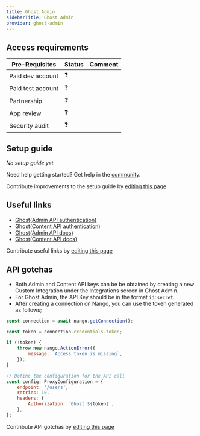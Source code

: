 ```yaml
---
title: Ghost Admin
sidebarTitle: Ghost Admin
provider: ghost-admin
---
```



<Overview />
<PreBuiltTooling />
<PreBuiltUseCases />

## Access requirements
| Pre-Requisites | Status | Comment|
| - | - | - |
| Paid dev account | ❓ |  |
| Paid test account | ❓ |  |
| Partnership | ❓ | |
| App review | ❓ |  |
| Security audit | ❓ | |


## Setup guide

_No setup guide yet._

<Tip>Need help getting started? Get help in the [community](https://nango.dev/slack).</Tip>

<Note>Contribute improvements to the setup guide by [editing this page](https://github.com/nangohq/nango/tree/master/docs-v2/integrations/all/ghost-admin.mdx)</Note>


## Useful links

-   [Ghost(Admin API authentication)](https://ghost.org/docs/admin-api/#token-authentication)
-   [Ghost(Content API authentication)](https://ghost.org/docs/content-api#url)
-   [Ghost(Admin API docs)](https://ghost.org/docs/admin-api/)
-   [Ghost(Content API docs)](https://ghost.org/docs/content-api)

<Note>Contribute useful links by [editing this page](https://github.com/nangohq/nango/tree/master/docs-v2/integrations/all/ghost-admin.mdx)</Note>

## API gotchas

- Both Admin and Content API keys can be be obtained by creating a new Custom Integration under the Integrations screen in Ghost Admin.
- For Ghost Admin, the API Key should be in the format `id:secret`.
- After creating a connection on Nango, you can use the token generated as follows;
```js
const connection = await nango.getConnection();

const token = connection.credentials.token;

if (!token) {
    throw new nango.ActionError({
        message: `Access token is missing`,
    });
}

// Define the configuration for the API call
const config: ProxyConfiguration = {
    endpoint: '/users',
    retries: 10,
    headers: {
        Authorization: `Ghost ${token}`,
    },
};
```

<Note>Contribute API gotchas by [editing this page](https://github.com/nangohq/nango/tree/master/docs-v2/integrations/all/ghost-admin.mdx)</Note>

